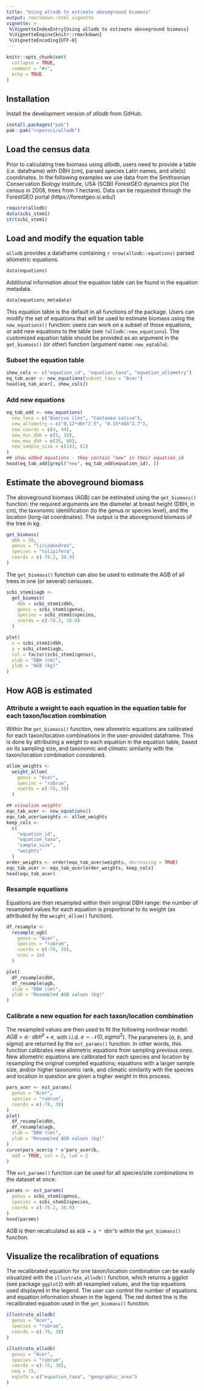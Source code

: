 ```yaml
---
title: "Using allodb to estimate aboveground biomass"
output: rmarkdown::html_vignette
vignette: >
 %\VignetteIndexEntry{Using allodb to estimate aboveground biomass}
 %\VignetteEngine{knitr::rmarkdown}
 %\VignetteEncoding{UTF-8}
---
```

  
```r
knitr::opts_chunk$set(
  collapse = TRUE,
  comment = "#>",
  echo = TRUE
)
```

## Installation

Install the development version of _allodb_ from GitHub:

```r
install.packages("pak")
pak::pak("ropensci/allodb")
```

## Load the census data

Prior to calculating tree biomass using _allodb_, users need to provide a table (i.e. dataframe) with DBH (cm), parsed species Latin names, and site(s) coordinates. In the following examples we use data from the Smithsonian Conservation Biology Institute, USA (SCBI) ForestGEO dynamics plot (1st census in 2008, trees from 1 hectare). Data can be requested through the ForestGEO portal (https://forestgeo.si.edu/)

```r
require(allodb)
data(scbi_stem1)
str(scbi_stem1)
``` 

## Load and modify the equation table 

`allodb` provides a dataframe containing `r nrow(allodb::equations)` parsed allometric equations. 

```r
data(equations)
``` 

Additional information about the equation table can be found in the equation metadata. 

```r
data(equations_metadata)
``` 

This equation table is the default in all functions of the package. Users can modify the set of equations that will be used to estimate biomass using the `new_equations()` function: users can work on a subset of those equations, or add new equations to the table (see `?allodb::new_equations`). The customized equation table should be provided as an argument in the `get_biomass()` (or other) function (argument name: `new_eqtable`). 

### Subset the equation table 

```r
show_cols <- c("equation_id", "equation_taxa", "equation_allometry")
eq_tab_acer <- new_equations(subset_taxa = "Acer")
head(eq_tab_acer[, show_cols])
```

### Add new equations

```r
eq_tab_add <- new_equations(
  new_taxa = c("Quercus ilex", "Castanea sativa"),
  new_allometry = c("0.12*dbh^2.5", "0.15*dbh^2.7"),
  new_coords = c(4, 44),
  new_min_dbh = c(5, 10),
  new_max_dbh = c(35, 68),
  new_sample_size = c(143, 62)
)
## show added equations - they contain "new" in their equation_id
head(eq_tab_add[grepl("new", eq_tab_add$equation_id), ])
```


## Estimate the aboveground biomass

The aboveground biomass (AGB) can be estimated using the `get_biomass()` function: the required arguments are the diameter at breast height (DBH, in cm), the taxonomic identification (to the genus or species level), and the location (long-lat coordinates). The output is the aboveground biomass of the tree in kg. 

```r
get_biomass(
  dbh = 50,
  genus = "liriodendron",
  species = "tulipifera",
  coords = c(-78.2, 38.9)
)
```

The `get_biomass()` function can also be used to estimate the AGB of all trees in one (or several) censuses. 

```r
scbi_stem1$agb <-
  get_biomass(
    dbh = scbi_stem1$dbh,
    genus = scbi_stem1$genus,
    species = scbi_stem1$species,
    coords = c(-78.2, 38.9)
  )
```

```r
plot(
  x = scbi_stem1$dbh,
  y = scbi_stem1$agb,
  col = factor(scbi_stem1$genus),
  xlab = "DBH (cm)",
  ylab = "AGB (kg)"
)
```

## How AGB is estimated 

### Attribute a weight to each equation in the equation table for each taxon/location combination

Within the `get_biomass()` function, new allometric equations are calibrated for each taxon/location combinations in the user-provided dataframe. This is done by attributing a weight to each equation in the equation table, based on its sampling size, and taxonomic and climatic similarity with the taxon/location combination considered. 

```r
allom_weights <-
  weight_allom(
    genus = "Acer",
    species = "rubrum",
    coords = c(-78, 38)
  )

## visualize weights
equ_tab_acer <- new_equations()
equ_tab_acer$weights <- allom_weights
keep_cols <-
  c(
    "equation_id",
    "equation_taxa",
    "sample_size",
    "weights"
  )
order_weights <- order(equ_tab_acer$weights, decreasing = TRUE)
equ_tab_acer <- equ_tab_acer[order_weights, keep_cols]
head(equ_tab_acer)
```

### Resample equations 

Equations are then resampled within their original DBH range: the number of resampled values for each equation is proportional to its weight (as attributed by the `weight_allom()` function). 

```r
df_resample <-
  resample_agb(
    genus = "Acer",
    species = "rubrum",
    coords = c(-78, 38),
    nres = 1e4
  )

plot(
  df_resample$dbh,
  df_resample$agb,
  xlab = "DBH (cm)",
  ylab = "Resampled AGB values (kg)"
)
```

### Calibrate a new equation for each taxon/location combination

The resampled values are then used to fit the following nonlinear model: $AGB = a \cdot dbh ^ b + e$, with i.i.d. $e \sim \mathcal{N}(0, sigma^2)$. The parameters (_a_, _b_, and _sigma_) are returned by the `est_params()` function. In other words, this function calibrates new allometric equations from sampling previous ones. New allometric equations are calibrated for each species and location by resampling the original compiled equations; equations with a larger sample size, and/or higher taxonomic rank, and climatic similarity with the species and location in question are given a higher weight in this process.

```r
pars_acer <- est_params(
  genus = "Acer",
  species = "rubrum",
  coords = c(-78, 38)
)
plot(
  df_resample$dbh,
  df_resample$agb,
  xlab = "DBH (cm)",
  ylab = "Resampled AGB values (kg)"
)
curve(pars_acer$a * x^pars_acer$b,
  add = TRUE, col = 2, lwd = 2
)
```

The `est_params()` function can be used for all species/site combinations in the dataset at once. 

```r
params <- est_params(
  genus = scbi_stem1$genus,
  species = scbi_stem1$species,
  coords = c(-78.2, 38.9)
)
head(params)
```

AGB is then recalculated as `AGB = a * dbh^b` within the `get_biomass()` function. 

## Visualize the recalibration of equations

The recalibrated equation for one taxon/location combination can be easily visualized with the `illustrate_allodb()` function, which returns a ggplot (see package `ggplot2`) with all resampled values, and the top equations used displayed in the legend. The user can control the number of equations and equation information shown in the legend. The red dotted line is the recalibrated equation used in the `get_biomass()` function. 

```r
illustrate_allodb(
  genus = "Acer",
  species = "rubrum",
  coords = c(-78, 38)
)
```

```r
illustrate_allodb(
  genus = "Acer",
  species = "rubrum",
  coords = c(-78, 38),
  neq = 15,
  eqinfo = c("equation_taxa", "geographic_area")
)
```
